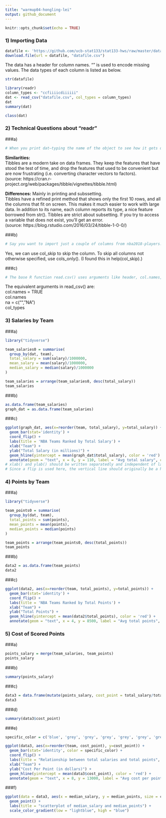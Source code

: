 ```yaml
---
title: "warmup04-hongling-lei"
output: github_document
---
```


```r
knitr::opts_chunk$set(echo = TRUE)
```
### 1) Importing Data
```r
datafile <- 'https://github.com/ucb-stat133/stat133-hws/raw/master/data/nba2018-players.csv'
download.file(url = datafile, "datafile.csv")
```
The data has a header for column names.
"" is used to encode missing values.
The data types of each column is listed as below.
```r
str(datafile)
```
```r
library(readr)
column_types <- "ccfiiiicdiiiiii"
dat <- read_csv("datafile.csv", col_types = column_types)
dat
summary(dat)
```

```r
class(dat)
```

### 2) Technical Questions about "readr"
###a)
```r
# When you print dat—typing the name of the object to see how it gets displayed—R tells you that it is a tibble. Do some research (e.g. google it) to explain what are the similarities and differences between a data.frame and a tibble.
```
**Similarities:**\
    Tibbles are a modern take on data frames. They keep the features that have stood the test of time, and drop the features that used to be convenient but are now frustrating (i.e. converting character vectors to factors).\
    (source: https://cran.r-project.org/web/packages/tibble/vignettes/tibble.html)
    
**Differences:**
    Mainly in printing and subssetting.\
    Tibbles have a refined print method that shows only the first 10 rows, and all the columns that fit on screen. This makes it much easier to work with large data. In addition to its name, each column reports its type, a nice feature borrowed from str(). Tibbles are strict about subsetting. If you try to access a variable that does not exist, you’ll get an error.\
    (source: https://blog.rstudio.com/2016/03/24/tibble-1-0-0/)

###b)
```r
# Say you want to import just a couple of columns from nba2018-players.csv. For instance, suppose you want to import columns player, team, salary, and points, with data types "character", "character", "double", and "double", respectively. Is it possible to use read_csv() to import only these columns, with the specified data types? Yes or No, and explain.
```
Yes, we can use col_skip to skip the column. To skip all columns not otherwise specified, use cols_only(). (I found this in help(col_skip).)

###c)
```r
# The base R function read.csv() uses arguments like header, col.names, na.strings, and colClasses. What are the equivalent (or similar) arguments in read_csv()?
```
The equivalent arguments in read_csv() are:\
col.names = TRUE\
col.names\
na = c("", "NA")\
col_types

### 3) Salaries by Team
###a)
```r
library("tidyverse")

team_salaries0 = summarise(
  group_by(dat, team),
  total_salary = sum(salary)/1000000,
  mean_salary = mean(salary)/1000000,
  median_salary = median(salary)/1000000
)

team_salaries = arrange(team_salaries0, desc(total_salary))
team_salaries
```

###b)
```r
as.data.frame(team_salaries)
graph_dat = as.data.frame(team_salaries)
```

###c)
```r
ggplot(graph_dat, aes(x=reorder(team, total_salary), y=total_salary)) +
  geom_bar(stat='identity') +
  coord_flip() +
  labs(title = 'NBA Teams Ranked by Total Salary') +
  xlab("Team") +
  ylab("Total Salary (in millions)") +
  geom_hline(yintercept = mean(graph_dat$total_salary), color = 'red') +
  annotate(geom = "text", x = 8, y = 110, label = "Avg total salary", color = 'red')
# xlab() and ylab() should be written separatedly and independent of labs()!!!
# Since a flip is used here, the vertical line should originally be a horizontal line, so there should be geom_hline!!!!! and "yintercept"
```

### 4) Points by Team
###a)
```r
library("tidyverse")

team_points0 = summarise(
  group_by(dat, team),
  total_points = sum(points),
  mean_points = mean(points),
  median_points = median(points)
)

team_points = arrange(team_points0, desc(total_points))
team_points
```

###b)
```r
data2 = as.data.frame(team_points)
data2
```

###c)
```r
ggplot(data2, aes(x=reorder(team, total_points), y=total_points)) +
  geom_bar(stat='identity') +
  coord_flip() +
  labs(title = 'NBA Teams Ranked by Total Points') +
  xlab("Team") +
  ylab("Total Points") +
  geom_hline(yintercept = mean(data2$total_points), color = 'red') +
  annotate(geom = "text", x = 4, y = 8500, label = "Avg total points", color = 'red')
```

### 5) Cost of Scored Points
###a)
```r
points_salary = merge(team_salaries, team_points)
points_salary
```

###b)
```r
summary(points_salary)
```

###c)
```r
data3 = data.frame(mutate(points_salary, cost_point = total_salary/total_points*1000000))
data3
```

###d)
```r
summary(data3$cost_point)
```

###e)
```r
specific_color = c('blue', 'grey', 'grey', 'grey', 'grey', 'grey', 'grey', 'grey', 'grey', 'grey', 'grey', 'grey', 'grey','yellow', 'grey', 'grey', 'grey', 'grey', 'grey', 'grey', 'grey', 'grey', 'grey', 'grey', 'grey', 'grey', 'grey', 'grey', 'grey', 'green')

ggplot(data3, aes(x=reorder(team, cost_point), y=cost_point)) +
  geom_bar(stat='identity', color = specific_color) +
  coord_flip() +
  labs(title = "Relationship between total salaries and total points", subtitle = "Using cost/point as a measurement") +
  xlab("Team") +
  ylab("Cost Per Point (in dollars)") +
  geom_hline(yintercept = mean(data3$cost_point), color = 'red') +
  annotate(geom = "text", x = 8, y = 13000, label = "Avg cost per point", color = 'red')
```

###f)
```r
ggplot(data = data3, aes(x = median_salary, y = median_points, size = cost_point, color = cost_point)) +
  geom_point() +
  labs(title = "scatterplot of median_salary and median_points") +
  scale_color_gradient(low = "lightblue", high = "blue")
```









